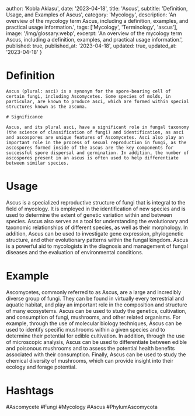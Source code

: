 
  author: 'Kobla Aklasu',
  date: '2023-04-18',
  title: 'Ascus',
  subtitle: 'Definition, Usage, and Examples of Ascus',
  category: 'Mycology',
  description: 'An overview of the mycology term Ascus, including a definition, examples, and practical usage information.',
  tags: ['Mycology', 'Terminology', 'ascus'],
  image: '/img/glossary.webp',
  excerpt: 'An overview of the mycology term Ascus, including a definition, examples, and practical usage information.',
  published: true,
  published_at: '2023-04-18',
  updated: true,
  updated_at: '2023-04-18'
}




# Definition
    
    Ascus (plural: asci) is a synonym for the spore-bearing cell of certain fungi, including Ascomycetes. Some species of molds, in particular, are known to produce asci, which are formed within special structures known as the ascoma.
    
    # Significance
    
    Ascus, and its plural asci, have a significant role in fungal taxonomy (the science of classification of fungi) and identification, as asci and ascospores are unique features of Ascomycetes. Asci also play an important role in the process of sexual reproduction in fungi, as the ascospores formed inside of the ascus are the key components for successful spore dispersal and germination. In addition, the number of ascospores present in an ascus is often used to help differentiate between similar species.

# Usage

Ascus is a specialized reproductive structure of fungi that is integral to the field of mycology. It is employed in the identification of new species and is used to determine the extent of genetic variation within and between species. Ascus also serves as a tool for understanding the evolutionary and taxonomic relationships of different species, as well as their morphology. In addition, Ascus can be used to investigate gene expression, phylogenetic structure, and other evolutionary patterns within the fungal kingdom. Ascus is a powerful aid to mycologists in the diagnosis and management of fungal diseases and the evaluation of environmental conditions.

# Example

Ascomycetes, commonly referred to as Ascus, are a large and incredibly diverse group of fungi. They can be found in virtually every terrestrial and aquatic habitat, and play an important role in the composition and structure of many ecosystems. Ascus can be used to study the genetics, cultivation, and consumption of fungi, mushrooms, and other related organisms. For example, through the use of molecular biology techniques, Ascus can be used to identify specific mushrooms within a given species and to determine their potential for edible cultivation. In addition, through the use of microscopic analysis, Ascus can be used to differentiate between edible and poisonous mushrooms and to assess the potential health benefits associated with their consumption. Finally, Ascus can be used to study the chemical diversity of mushrooms, which can provide insight into their ecology and forage potential.

# Hashtags

#Ascomycete #Fungi #Mycology #Ascus #PhylumAscomycota

